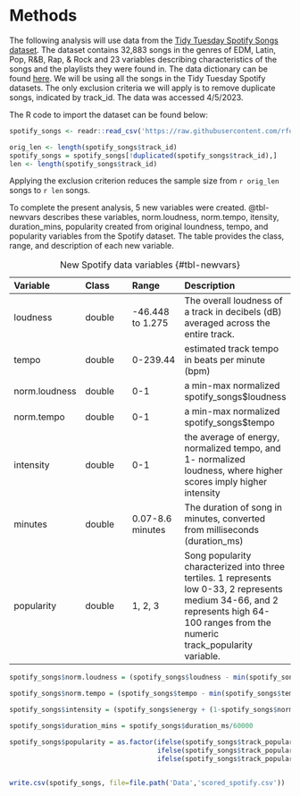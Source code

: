 # Methods {.unnumbered}

The following analysis will use data from the [Tidy Tuesday Spotify Songs dataset](https://github.com/rfordatascience/tidytuesday/blob/master/data/2020/2020-01-21/readme.md). The dataset contains 32,883 songs in the genres of EDM, Latin, Pop, R&B, Rap, & Rock and 23 variables describing characteristics of the songs and the playlists they were found in. The data dictionary can be found [here](https://github.com/rfordatascience/tidytuesday/blob/master/data/2020/2020-01-21/readme.md#data-dictionary). We will be using all the songs in the Tidy Tuesday Spotify datasets. The only exclusion criteria we will apply is to remove duplicate songs, indicated by track_id. The data was accessed 4/5/2023.

The R code to import the dataset can be found below:

```r
spotify_songs <- readr::read_csv('https://raw.githubusercontent.com/rfordatascience/tidytuesday/master/data/2020/2020-01-21/spotify_songs.csv', show_col_types = FALSE)
```

```r
orig_len <- length(spotify_songs$track_id)
spotify_songs = spotify_songs[!duplicated(spotify_songs$track_id),]
len <- length(spotify_songs$track_id)
```

Applying the exclusion criterion reduces the sample size from `r orig_len` songs to `r len` songs.

To complete the present analysis, 5 new variables were created. \@tbl-newvars describes these variables, norm.loudness, norm.tempo, itensity, duration_mins, popularity created from original loundness, tempo, and popularity variables from the Spotify dataset. The table provides the class, range, and description of each new variable.

| Variable      | Class  | Range            | Description                                                                                                                                                                          |
|:----------------|:----------------|:----------------|:--------------------|
| loudness      | double | -46.448 to 1.275 | The overall loudness of a track in decibels (dB) averaged across the entire track.                                                                                                   |
| tempo         | double | 0-239.44         | estimated track tempo in beats per minute (bpm)                                                                                                                                      |
| norm.loudness | double | 0-1              | a min-max normalized spotify_songs\$loudness                                                                                                                                         |
| norm.tempo    | double | 0-1              | a min-max normalized spotify_songs\$tempo                                                                                                                                            |
| intensity     | double | 0-1              | the average of energy, normalized tempo, and 1- normalized loudness, where higher scores imply higher intensity                                                                      |
| minutes       | double | 0.07-8.6 minutes | The duration of song in minutes, converted from milliseconds (duration_ms)                                                                                                           |
| popularity    | double | 1, 2, 3          | Song popularity characterized into three tertiles. 1 represents low 0-33, 2 represents medium 34-66, and 2 represents high 64-100 ranges from the numeric track_popularity variable. |

: New Spotify data variables {#tbl-newvars}

```r
spotify_songs$norm.loudness = (spotify_songs$loudness - min(spotify_songs$loudness)) / (max(spotify_songs$loudness) - min(spotify_songs$loudness))

spotify_songs$norm.tempo = (spotify_songs$tempo - min(spotify_songs$tempo)) / (max(spotify_songs$tempo) - min(spotify_songs$tempo))

spotify_songs$intensity = (spotify_songs$energy + (1-spotify_songs$norm.loudness) + spotify_songs$norm.tempo)/3

spotify_songs$duration_mins = spotify_songs$duration_ms/60000

spotify_songs$popularity = as.factor(ifelse(spotify_songs$track_popularity <= 33, 'low', 
                                     ifelse(spotify_songs$track_popularity <= 66, 'medium',
                                     ifelse(spotify_songs$track_popularity <= 100, 'high'))))


write.csv(spotify_songs, file=file.path('Data','scored_spotify.csv'))
```

